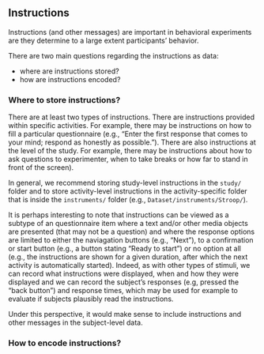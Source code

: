 
## Instructions


Instructions (and other messages) are important in behavioral experiments are they determine to a large extent participants' behavior.

There are two main questions regarding the instructions as data:

 - where are instructions stored?
 - how are instructions encoded?


### Where to store instructions?

There are at least two types of instructions. There are instructions provided within specific activities. For example, there may be instructions on how to fill a particular questionnaire (e.g., "Enter the first response that comes to your mind; respond as honestly as possible."). There are also instructions at the level of the study. For example, there may be instructions about how to ask questions to experimenter, when to take breaks or how far to stand in front of the screen).

In general, we recommend storing study-level instructions in the `study/` folder and to store activity-level instructions in the activity-specific folder that is inside the `instruments/` folder (e.g., `Dataset/instruments/Stroop/`).


It is perhaps interesting to note that instructions can be viewed as a subtype of an questionnaire item where a text and/or other media objects are presented (that may not be a question) and where the response options are limited to either the naviagation buttons (e.g., "Next"), to a confirmation or start button (e.g., a button stating "Ready to start") or no option at all (e.g., the instructions are shown for a given duration, after which the next activity is automatically started).
Indeed, as with other types of stimuli, we can record what instructions were displayed, when and how they were displayed and we can record the subject's responses (e.g, pressed the "back button") and response times, which may be used for example to evaluate if subjects plausibly read the instructions.

Under this perspective, it would make sense to include instructions and other messages in the subject-level data.


### How to encode instructions?


